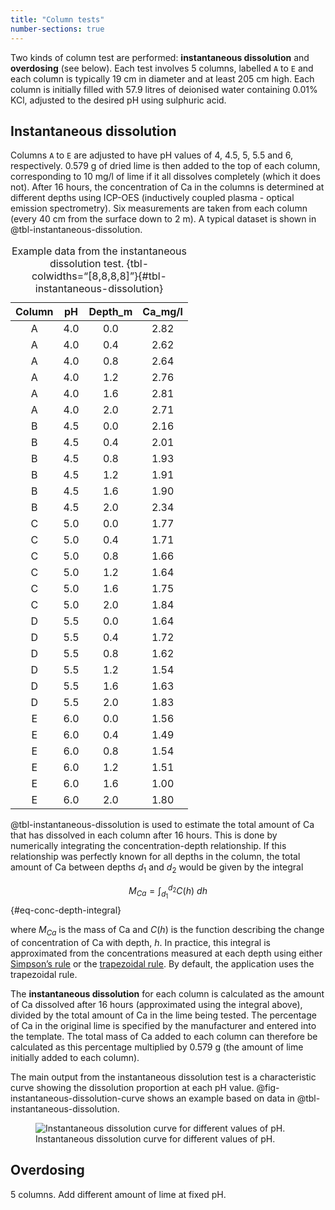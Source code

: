 ```yaml
---
title: "Column tests"
number-sections: true
---
```


Two kinds of column test are performed: **instantaneous dissolution** and **overdosing** (see below). Each test involves 5 columns, labelled `A` to `E` and each column is typically 19 cm in diameter and at least 205 cm high. Each column is initially filled with 57.9 litres of deionised water containing 0.01% KCl, adjusted to the desired pH using sulphuric acid.

## Instantaneous dissolution {#sec-instant-dissolution}

Columns `A` to `E` are adjusted to have pH values of 4, 4.5, 5, 5.5 and 6, respectively. 0.579 g of dried lime is then added to the top of each column, corresponding to 10 mg/l of lime if it all dissolves completely (which it does not). After 16 hours, the concentration of Ca in the columns is determined at different depths using ICP-OES (inductively coupled plasma - optical emission spectrometry). Six measurements are taken from each column (every 40 cm from the surface down to 2 m). A typical dataset is shown in @tbl-instantaneous-dissolution.

| **Column** | **pH** | **Depth_m** | **Ca_mg/l** |
|:----------:|:------:|:-----------:|:-----------:|
|      A     |    4.0 |         0.0 |        2.82 |
|      A     |    4.0 |         0.4 |        2.62 |
|      A     |    4.0 |         0.8 |        2.64 |
|      A     |    4.0 |         1.2 |        2.76 |
|      A     |    4.0 |         1.6 |        2.81 |
|      A     |    4.0 |         2.0 |        2.71 |
|      B     |    4.5 |         0.0 |        2.16 |
|      B     |    4.5 |         0.4 |        2.01 |
|      B     |    4.5 |         0.8 |        1.93 |
|      B     |    4.5 |         1.2 |        1.91 |
|      B     |    4.5 |         1.6 |        1.90 |
|      B     |    4.5 |         2.0 |        2.34 |
|      C     |    5.0 |         0.0 |        1.77 |
|      C     |    5.0 |         0.4 |        1.71 |
|      C     |    5.0 |         0.8 |        1.66 |
|      C     |    5.0 |         1.2 |        1.64 |
|      C     |    5.0 |         1.6 |        1.75 |
|      C     |    5.0 |         2.0 |        1.84 |
|      D     |    5.5 |         0.0 |        1.64 |
|      D     |    5.5 |         0.4 |        1.72 |
|      D     |    5.5 |         0.8 |        1.62 |
|      D     |    5.5 |         1.2 |        1.54 |
|      D     |    5.5 |         1.6 |        1.63 |
|      D     |    5.5 |         2.0 |        1.83 |
|      E     |    6.0 |         0.0 |        1.56 |
|      E     |    6.0 |         0.4 |        1.49 |
|      E     |    6.0 |         0.8 |        1.54 |
|      E     |    6.0 |         1.2 |        1.51 |
|      E     |    6.0 |         1.6 |        1.00 |
|      E     |    6.0 |         2.0 |        1.80 |

: Example data from the instantaneous dissolution test. {tbl-colwidths="[8,8,8,8]"}{#tbl-instantaneous-dissolution}

@tbl-instantaneous-dissolution is used to estimate the total amount of Ca that has dissolved in each column after 16 hours. This is done by numerically integrating the concentration-depth relationship. If this relationship was perfectly known for all depths in the column, the total amount of Ca between depths $d_1$ and $d_2$ would be given by the integral

$$
M_{Ca} = \int_{d_1}^{d_2} C(h) \ dh
$$ {#eq-conc-depth-integral}

where $M_{Ca}$ is the mass of Ca and $C(h)$ is the function describing the change of concentration of Ca with depth, $h$. In practice, this integral is approximated from the concentrations measured at each depth using either [Simpson's rule](https://en.wikipedia.org/wiki/Simpson%27s_rule) or the [trapezoidal rule](https://en.wikipedia.org/wiki/Trapezoidal_rule). By default, the application uses the trapezoidal rule.

The **instantaneous dissolution** for each column is calculated as the amount of Ca dissolved after 16 hours (approximated using the integral above), divided by the total amount of Ca in the lime being tested. The percentage of Ca in the original lime is specified by the manufacturer and entered into the template. The total mass of Ca added to each column can therefore be calculated as this percentage multiplied by 0.579 g (the amount of lime initially added to each column).

The main output from the instantaneous dissolution test is a characteristic curve showing the dissolution proportion at each pH value. @fig-instantaneous-dissolution-curve shows an example based on data in @tbl-instantaneous-dissolution.

![Instantaneous dissolution curve for different values of pH.](./images/instantaneous_dissolution_example.png){#fig-instantaneous-dissolution-curve}

## Overdosing {#sec-overdosing}

5 columns. Add different amount of lime at fixed pH.
